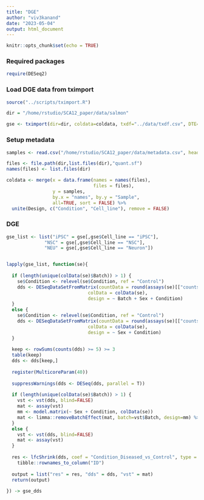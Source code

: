 ```yaml
---
title: "DGE"
author: "viv3kanand"
date: "2023-05-04"
output: html_document
---
```


```r
knitr::opts_chunk$set(echo = TRUE)
```

### Required packages
```r
require(DESeq2)
```

### Load DGE data from tximport
```r
source("../scripts/tximport.R")

dir = "/home/rstudio/SCA12_paper/data/salmon"

gse <- tximport(dir=dir, coldata=coldata, txdf="../data/txdf.csv", DTE=FALSE)
```

### Setup metadata
```r
samples <- read.csv("/home/rstudio/SCA12_paper/data/metadata.csv", header = TRUE)

files <- file.path(dir,list.files(dir),"quant.sf")
names(files) <- list.files(dir)

coldata <- merge(x = data.frame(names = names(files),
                                files = files), 
                 y = samples,
                 by.x = "names", by.y = "Sample", 
                 all=TRUE, sort = FALSE) %>%
  unite(Design, c("Condition", "Cell_line"), remove = FALSE)

```

### DGE
```r
gse_list <- list("iPSC" = gse[,gse$Cell_line == "iPSC"],
              "NSC" = gse[,gse$Cell_line == "NSC"],
              "NEU" = gse[,gse$Cell_line == "Neuron"])


lapply(gse_list, function(se){
  
  if (length(unique(colData(se)$Batch)) > 1) {
    se$Condition <- relevel(se$Condition, ref = "Control")
    dds <- DESeqDataSetFromMatrix(countData = round(assays(se)[["counts"]]),
                              colData = colData(se),
                              design = ~ Batch + Sex + Condition)
  }
  else {
    se$Condition <- relevel(se$Condition, ref = "Control")
    dds <- DESeqDataSetFromMatrix(countData = round(assays(se)[["counts"]]),
                              colData = colData(se),
                              design = ~ Sex + Condition)
  }
  
  keep <- rowSums(counts(dds) >= 5) >= 3
  table(keep)
  dds <- dds[keep,]
  
  register(MulticoreParam(40))
  
  suppressWarnings(dds <- DESeq(dds, parallel = T))
  
  if (length(unique(colData(se)$Batch)) > 1) {
    vst <- vst(dds, blind=FALSE)
    mat <- assay(vst)
    mm <- model.matrix(~ Sex + Condition, colData(se))
    mat <- limma::removeBatchEffect(mat, batch=vst$Batch, design=mm) %>% as.data.frame
  }
  else {
    vst <- vst(dds, blind=FALSE)
    mat <- assay(vst)
  }
  
  res <- lfcShrink(dds, coef = "Condition_Diseased_vs_Control", type = "apeglm", parallel = TRUE) %>% as.data.frame() %>%
    tibble::rownames_to_column("ID")
  
  output = list("res" = res, "dds" = dds, "vst" = mat)
  return(output)
  
}) -> gse_dds
```

